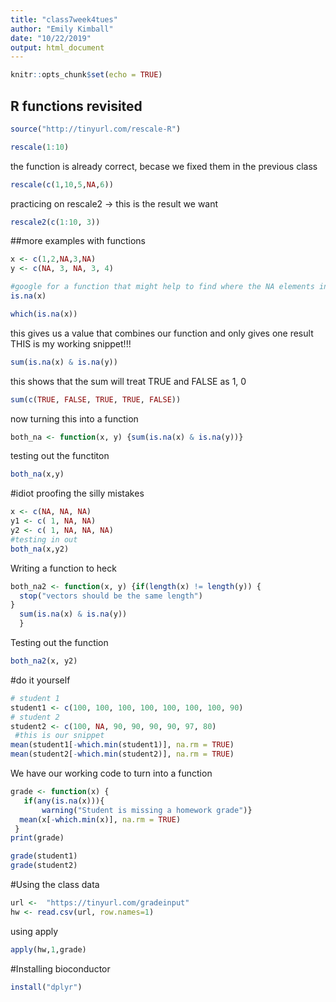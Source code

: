 ```yaml
---
title: "class7week4tues"
author: "Emily Kimball"
date: "10/22/2019"
output: html_document
---
```


```r
knitr::opts_chunk$set(echo = TRUE)
```
## R functions revisited 
```r
source("http://tinyurl.com/rescale-R")
```


```r
rescale(1:10)
```
the function is already correct, becase we fixed them in the previous class
```r
rescale(c(1,10,5,NA,6))
```

practicing on rescale2  -> this is the result we want 
```r
rescale2(c(1:10, 3))
```


##more examples with functions 
```r
x <- c(1,2,NA,3,NA)
y <- c(NA, 3, NA, 3, 4)

#google for a function that might help to find where the NA elements in 2 input vectors 
is.na(x)
```
```r
which(is.na(x))
```

this gives us a value that combines our function and only gives one result
THIS is my working snippet!!!
```r
sum(is.na(x) & is.na(y))
```
this shows that the sum will treat TRUE and FALSE as 1, 0
```r
sum(c(TRUE, FALSE, TRUE, TRUE, FALSE))
```
now turning this into a function
```r
both_na <- function(x, y) {sum(is.na(x) & is.na(y))}
```
testing out the functiton 
```r
both_na(x,y)
```
#idiot proofing the silly mistakes 
```r
x <- c(NA, NA, NA)
y1 <- c( 1, NA, NA)
y2 <- c( 1, NA, NA, NA)
#testing in out
both_na(x,y2)
```
Writing a function to heck 
```r
both_na2 <- function(x, y) {if(length(x) != length(y)) {
  stop("vectors should be the same length")
}
  sum(is.na(x) & is.na(y))
  }
```
Testing out the function 
```r
both_na2(x, y2)
```
#do it yourself 
```r
# student 1
student1 <- c(100, 100, 100, 100, 100, 100, 100, 90)
# student 2
student2 <- c(100, NA, 90, 90, 90, 90, 97, 80) 
 #this is our snippet 
mean(student1[-which.min(student1)], na.rm = TRUE)
mean(student2[-which.min(student2)], na.rm = TRUE) 

```
We have our working code to turn into a function
```r
grade <- function(x) {
   if(any(is.na(x))){
       warning("Student is missing a homework grade")}
  mean(x[-which.min(x)], na.rm = TRUE)
 }
print(grade)
```
```r
grade(student1)
grade(student2)
```
#Using the class data 
```r
url <-  "https://tinyurl.com/gradeinput"
hw <- read.csv(url, row.names=1)
```
using apply
```r
apply(hw,1,grade)

```

#Installing bioconductor 
```r
install("dplyr")
```




